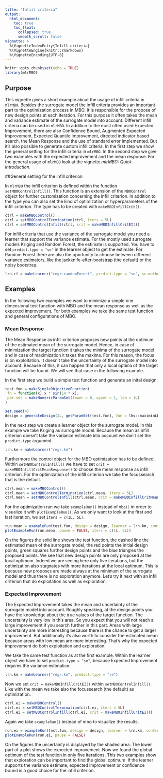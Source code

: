 ```yaml
---
title: "Infill criteria"
output:
  html_document:
    toc: true
    toc_float:
      collapsed: true
      smooth_scroll: false
vignette: >
  %\VignetteIndexEntry{Infill criteria}
  %\VignetteEngine{knitr::rmarkdown}
  %\VignetteEncoding{UTF-8}
---
```


```r
knitr::opts_chunk$set(echo = TRUE)
library(mlrMBO)
```

## Purpose

This vignette gives a short example about the usage of infill criteria in `mlrMBO`.
Besides the surrogate model the infill criteria provides an important part to the optimization process in MBO.
It is responsible for the propose of new design points at each iteration.
For this purpose it often takes the mean and variance estimate of the surrogate model into account.
Different infill criteria can be used in `mlrMBO`.
In addition to the most often used Expected Improvement, there are also Confidence Bound, Augmented Expected Improvement, Expected Quantile Improvement, directed indicator based search, the Mean Response and the use of standard error implemented.
But it's also possible to generate custom infill criteria.
In the first step we show the general setting for the infill criteria in `mlrMBO`.
In the second step we give two examples with the expected improvement and the mean response.
For the general usage of `mlrMBO` look at the vignette *mlrMBO: Quick introduction*.


##General setting for the infill criterion

In `mlrMBO` the infill criterion is defined within the function `setMBOControlInfill()`.
This function is an extension of the `MBOControl` object for further customization concerning the infill criterion.
In addition to the type you can also set the kind of optimization or hyperparameters of the infill criterion.
The type has to be created with `makeMBOInfillCrit()`.

```r
ctrl = makeMBOControl()
ctrl = setMBOControlTermination(ctrl, iters = 5L)
ctrl = setMBOControlInfill(ctrl, crit = makeMBOInfillCritEI())
```

For infill criteria that use the variance of the surrogate model you need a learner that support the variance estimate.
For the mostly used surrogate models Kriging and Random Forest, the estimate is supported.
You have to set `predict.type = "se"` in the learner object to get the estimate.
For Random Forest there are also the oportunity to choose between different variance estimators, like the jackknife-after-bootstrap (the default) or the noisy bootstrap.

```r
lrn.rf = makeLearner("regr.randomForest", predict.type = "se", se.method = "jackknife")
```



## Examples

In the following two examples we want to minimize a simple one dimensional test function with MBO and the mean response as well as the expected improvement.
For both examples we take the same test function and general configurations of MBO.

### Mean Response

The Mean Response as infill criterion proposes new points at the optimum of the estimated mean of the surrogate model.
Hence, in case of minimization the target function it takes the minima of the surrogate model and in case of maximization it takes the maxima.
For this reason, the focus is on exploitation.
It doesn't take the uncertainty of the surrogate model into account.
Because of this, it can happen that only a local optima of the target function will be found.
We will see that case in the following example.

In the first step we build a simple test function and generate an inital design:

```r
test.fun = makeSingleObjectiveFunction(
 fn = function(x) x * sin(14 * x),
 par.set = makeNumericParamSet(lower = 0, upper = 1, len = 1L)
)

set.seed(4)
design = generateDesign(4L, getParamSet(test.fun), fun = lhs::maximinLHS)
```


In the next step we create a learner object for the surrogate model.
In this example we take Kriging as surrogate model.
Because the mean as infill criterion doesn't take the variance estimate into account we don't set the `predict.type` argument.

```r
lrn.km = makeLearner("regr.km")
```

Furthermore the control object for the MBO optimization has to be defined.
Within `setMBOControlInfill()` we have to set `crit = makeMBOInfillCritMeanResponse()` to choose the mean response as infill criterion.
For the optimization of the infill criterion we take the focussearch that is the default.

```r
ctrl.mean = makeMBOControl()
ctrl.mean = setMBOControlTermination(ctrl.mean, iters = 5L)
ctrl.mean = setMBOControlInfill(ctrl.mean, crit = makeMBOInfillCritMeanResponse())
```

For the optimization run we take `exampleRun()` instead of `mbo()` in order to visualize it with `plotExampleRun()`.
As we only want to look at the first and last iteration, we set `iters = c(1L, 5L)`.
```r
run.mean = exampleRun(test.fun, design = design, learner = lrn.km, control = ctrl.mean)
plotExampleRun(run.mean, pause = FALSE, iters = c(1L, 5L))
```

On the figures the solid line shows the test function, the dashed line the estimated mean of the surrogate model, the red points the initial design points, green squares further design points and the blue triangles the proposed points.
We see that new design points are only proposed at the local optimum.
Indeed we are seeing here only five iterations, but the optimization also stagnates with more iterations at the local optimum.
This is because new proposes are made always at the minimum of the surrogate model and thus there is no exploration anymore.
Let's try it next with an infill criterion that do exploitation as well as exploration.


### Expected Improvement

The Expected Improvement takes the mean and uncertainty of the surrogate model into account.
Roughly speaking, at the design points you have the knowledge about the true values of the target function.
The uncertainty is very low in this area.
So you expect that you will not reach a large improvement if you search further in this part.
Areas with large uncertainty are more interesting because there is the chance to get a larger improvement.
But additionally it's also worth to consider the estimated mean because areas with low mean are more interesting.
That's why the expected improvement do both exploitation and exploration.

We take the same test function as at the first example.
Within the learner object we have to set `predict.type = "se"`, because Expected Improvement requires the variance estimation.

```r
lrn.km = makeLearner("regr.km", predict.type = "se")
```

Now we set `crit = makeMBOInfillCritEI()` within `setMBOControlInfill()`.
Like with the mean we take also the focussearch (the default) as optimization.
```r
ctrl.ei = makeMBOControl()
ctrl.ei = setMBOControlTermination(ctrl.ei, iters = 5L)
ctrl.ei = setMBOControlInfill(ctrl.ei, crit = makeMBOInfillCritEI())
```

Again we take `exampleRun()` instead of mbo to visualize the results.
```r
run.ei = exampleRun(test.fun, design = design, learner = lrn.km, control = ctrl.ei)
plotExampleRun(run.ei, pause = FALSE)
```

On the figures the uncertainty is displayed by the shaded area.
The lower part of a plot shows the expected improvement.
Now we found the global optimum of the test function in only five iterations.
This two examples show that exploration can be important to find the global optimum.
If the learner supports the variance estimate, expected improvement or confidence bound is a good choice for the infill criterion.




